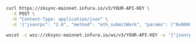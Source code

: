 
<Tabs>
  <TabItem value="cURL">

```bash
curl https://zksync-mainnet.infura.io/v3/YOUR-API-KEY \
  -X POST \
  -H "Content-Type: application/json" \
  -d '{"jsonrpc": "2.0", "method": "eth_submitWork", "params": ["0x0000000000000001", "0x1234567890abcdef1234567890abcdef1234567890abcdef1234567890abcdef", "0xD1FE5700000000000000000000000000D1FE5700000000000000000000000000"], "id": 1}'
```

  </TabItem>
  <TabItem value="WSS">

```bash
wscat -c wss://zksync-mainnet.infura.io/ws/v3/YOUR-API-KEY -x '{"jsonrpc": "2.0", "method": "eth_submitWork", "params": ["0x0000000000000001", "0x1234567890abcdef1234567890abcdef1234567890abcdef1234567890abcdef", "0xD1FE5700000000000000000000000000D1FE5700000000000000000000000000"], "id": 1}'
```

  </TabItem>
</Tabs>

